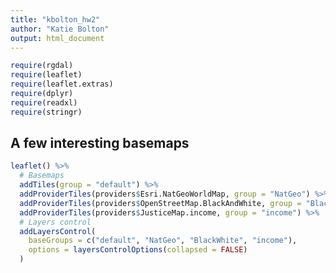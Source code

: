 ```yaml
---
title: "kbolton_hw2"
author: "Katie Bolton"
output: html_document
---
```


```r
require(rgdal)
require(leaflet)
require(leaflet.extras)
require(dplyr)
require(readxl)
require(stringr)
```

## A few interesting basemaps


```r
leaflet() %>%
  # Basemaps
  addTiles(group = "default") %>%
  addProviderTiles(providers$Esri.NatGeoWorldMap, group = "NatGeo") %>%
  addProviderTiles(providers$OpenStreetMap.BlackAndWhite, group = "BlackWhite") %>%
  addProviderTiles(providers$JusticeMap.income, group = "income") %>%
  # Layers control
  addLayersControl(
    baseGroups = c("default", "NatGeo", "BlackWhite", "income"),
    options = layersControlOptions(collapsed = FALSE)
  )
```


